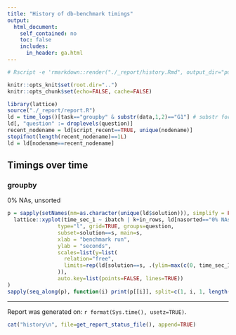 ```yaml
---
title: "History of db-benchmark timings"
output:
  html_document:
    self_contained: no
    toc: false
    includes:
      in_header: ga.html
---
```

```r
# Rscript -e 'rmarkdown::render("./_report/history.Rmd", output_dir="public")'
```

```r
knitr::opts_knit$set(root.dir="..")
knitr::opts_chunk$set(echo=FALSE, cache=FALSE)
```

```r
library(lattice)
source("./_report/report.R")
ld = time_logs()[task=="groupby" & substr(data,1,2)=="G1"] # substr for clickhouse on-disk reported as G2
ld[, "question" := droplevels(question)]
recent_nodename = ld[script_recent==TRUE, unique(nodename)]
stopifnot(length(recent_nodename)==1L)
ld = ld[nodename==recent_nodename]
```

## Timings over time

### groupby

0% NAs, unsorted

```r
p = sapply(setNames(nm=as.character(unique(ld$solution))), simplify = FALSE, function(s)
  lattice::xyplot(time_sec_1 ~ ibatch | k+in_rows, ld[nasorted=="0% NAs, unsorted data"],
                type="l", grid=TRUE, groups=question,
                subset=solution==s, main=s,
                xlab = "benchmark run",
                ylab = "seconds",
                scales=list(y=list(
                  relation="free",
                  limits=rep(ld[solution==s, .(ylim=max(c(0, time_sec_1), na.rm=TRUE)), in_rows][ylim>0, list(list(c(0, ylim))), in_rows]$V1, each=3)
                )),
                auto.key=list(points=FALSE, lines=TRUE))
)
sapply(seq_along(p), function(i) print(p[[i]], split=c(1, i, 1, length(p)), more=i!=length(p))) -> nul
```

------

Report was generated on: `r format(Sys.time(), usetz=TRUE)`.  

```r
cat("history\n", file=get_report_status_file(), append=TRUE)
```
